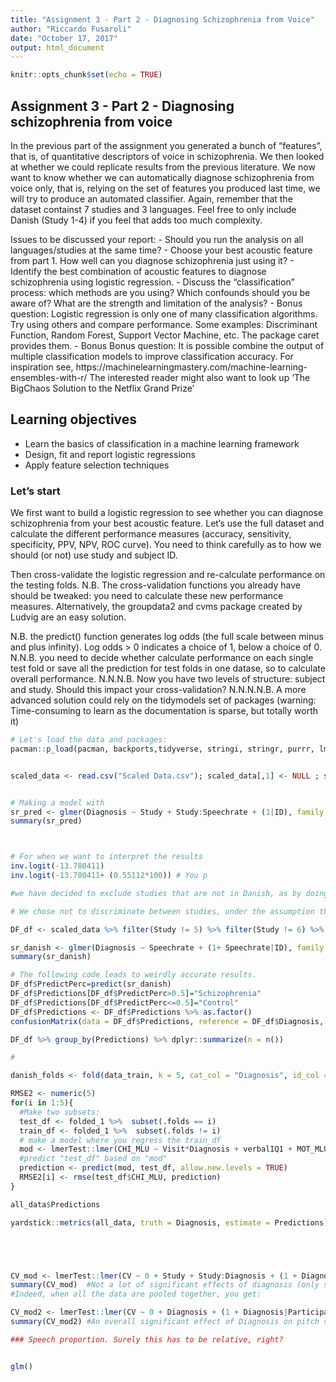 ```yaml
---
title: "Assignment 3 - Part 2 - Diagnosing Schizophrenia from Voice"
author: "Riccardo Fusaroli"
date: "October 17, 2017"
output: html_document
---
```


```r
knitr::opts_chunk$set(echo = TRUE)
```

## Assignment 3 - Part 2 - Diagnosing schizophrenia from voice

In the previous part of the assignment you generated a bunch of "features", that is, of quantitative descriptors of voice in schizophrenia. We then looked at whether we could replicate results from the previous literature.
We now want to know whether we can automatically diagnose schizophrenia from voice only, that is, relying on the set of features you produced last time, we will try to produce an automated classifier.
Again, remember that the dataset containst 7 studies and 3 languages. Feel free to only include Danish (Study 1-4) if you feel that adds too much complexity.

Issues to be discussed your report:
- Should you run the analysis on all languages/studies at the same time? 
- Choose your best acoustic feature from part 1. How well can you diagnose schizophrenia just using it?
- Identify the best combination of acoustic features to diagnose schizophrenia using logistic regression.
- Discuss the "classification" process: which methods are you using? Which confounds should you be aware of? What are the strength and limitation of the analysis?
- Bonus question: Logistic regression is only one of many classification algorithms. Try using others and compare performance. Some examples: Discriminant Function, Random Forest, Support Vector Machine, etc. The package caret provides them. 
- Bonus Bonus question: It is possible combine the output of multiple  classification models to improve classification accuracy. For inspiration see,
https://machinelearningmastery.com/machine-learning-ensembles-with-r/
 The interested reader might also want to look up 'The BigChaos Solution to the Netflix Grand Prize'

## Learning objectives
- Learn the basics of classification in a machine learning framework
- Design, fit and report logistic regressions
- Apply feature selection techniques

### Let's start

We first want to build a logistic regression to see whether you can diagnose schizophrenia from your best acoustic feature. Let's use the full dataset and calculate the different performance measures (accuracy, sensitivity, specificity, PPV, NPV, ROC curve). You need to think carefully as to how we should (or not) use study and subject ID.

Then cross-validate the logistic regression and re-calculate performance on the testing folds. N.B. The cross-validation functions you already have should be tweaked: you need to calculate these new performance measures. Alternatively, the groupdata2 and cvms package created by Ludvig are an easy solution. 

N.B. the predict() function generates log odds (the full scale between minus and plus infinity). Log odds > 0 indicates a choice of 1, below a choice of 0.
N.N.B. you need to decide whether calculate performance on each single test fold or save all the prediction for test folds in one datase, so to calculate overall performance.
N.N.N.B. Now you have two levels of structure: subject and study. Should this impact your cross-validation?
N.N.N.N.B. A more advanced solution could rely on the tidymodels set of packages (warning: Time-consuming to learn as the documentation is sparse, but totally worth it)



```r
# Let's load the data and packages:
pacman::p_load(pacman, backports,tidyverse, stringi, stringr, purrr, lme4, janitor, plyr, caret, e1071, yardstick, boot)


scaled_data <- read.csv("Scaled Data.csv"); scaled_data[,1] <- NULL ; scaled_data$soundname <- NULL ; scaled_data$Study <- scaled_data$Study %>% as.factor()


# Making a model with
sr_pred <- glmer(Diagnosis ~ Study + Study:Speechrate + (1|ID), family = "binomial", data = scaled_data, control = glmerControl(optimizer = "nloptwrap", calc.derivs = FALSE,  optCtrl = list(ftol_abs = 1e-10, xtol_abs = 1e-10, maxeval=10000)))
summary(sr_pred)



# For when we want to interpret the results 
inv.logit(-13.780411)
inv.logit(-13.780411+ (0.55112*100)) # You p

#we have decided to exclude studies that are not in Danish, as by doing so we can decide not to discriminate by study, as the heterogeneity due to difference speechrates etc. of different languages is not present. By doing so, we also achieve a bigger sample size by doing so. It can still make sense to discriminate by study as there are differences between studies in how they collected data, etc.

# We chose not to discriminate between studies, under the assumption that their methodologies are essentially comparable. If that was not the case, we shouldn't be comparing them at all.

DF_df <- scaled_data %>% filter(Study != 5) %>% filter(Study != 6) %>% filter(Study != 7)

sr_danish <- glmer(Diagnosis ~ Speechrate + (1+ Speechrate|ID), family = "binomial", data = DF_df, control = glmerControl(optimizer = "nloptwrap", calc.derivs = FALSE, optCtrl = list(ftol_abs = 1e-10, xtol_abs = 1e-10, maxeval=10000)))
summary(sr_danish)

# The following code leads to weirdly accurate results.
DF_df$PredictPerc=predict(sr_danish)
DF_df$Predictions[DF_df$PredictPerc>0.5]="Schizophrenia"
DF_df$Predictions[DF_df$PredictPerc<=0.5]="Control"
DF_df$Predictions <- DF_df$Predictions %>% as.factor()
confusionMatrix(data = DF_df$Predictions, reference = DF_df$Diagnosis, positive = "Schizophrenia") 

DF_df %>% group_by(Predictions) %>% dplyr::summarize(n = n())

#

danish_folds <- fold(data_train, k = 5, cat_col = "Diagnosis", id_col = "Child.ID") %>% arrange(.folds)

RMSE2 <- numeric(5)
for(i in 1:5){
  #Make two subsets:
  test_df <- folded_1 %>%  subset(.folds == i)
  train_df <- folded_1 %>%  subset(.folds != i)
  # make a model where you regress the train_df
  mod <- lmerTest::lmer(CHI_MLU ~ Visit*Diagnosis + verbalIQ1 + MOT_MLU + (1|Child.ID) + (0 + Visit|Child.ID), data = train_df, control = lmerControl(optimizer = "nloptwrap", calc.derivs = FALSE,  optCtrl = list(ftol_abs = 1e-10, xtol_abs = 1e-10, maxeval=10000)))
  #predict "test_df" based on "mod"
  prediction <- predict(mod, test_df, allow.new.levels = TRUE)
  RMSE2[i] <- rmse(test_df$CHI_MLU, prediction)
}

all_data$Predictions

yardstick::metrics(all_data, truth = Diagnosis, estimate = Predictions) %>% knitr::kable()





CV_mod <- lmerTest::lmer(CV ~ 0 + Study + Study:Diagnosis + (1 + Diagnosis|Participant), data = all_data, control = lmerControl(optimizer = "nloptwrap", calc.derivs = FALSE,  optCtrl = list(ftol_abs = 1e-10, xtol_abs = 1e-10, maxeval=10000)))
summary(CV_mod)  #Not a lot of significant effects of diagnosis (only study 4), but by far most of the null results are in the same direction, indicating an overall effect. 
#Indeed, when all the data are pooled together, you get:

CV_mod2 <- lmerTest::lmer(CV ~ 0 + Diagnosis + (1 + Diagnosis|Participant), data = all_data, control = lmerControl(optimizer = "nloptwrap", calc.derivs = FALSE,  optCtrl = list(ftol_abs = 1e-10, xtol_abs = 1e-10, maxeval=10000)))
summary(CV_mod2) #An overall significant effect of Diagnosis on pitch variability. Interestingly, though... it is in a positive direction. Seemingly the results of study 5 drags it barely above 0. Somehow.

### Speech proportion. Surely this has to be relative, right?


glm()


```

